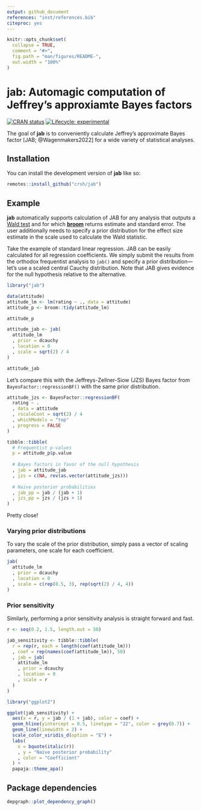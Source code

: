 ```yaml
---
output: github_document
references: "inst/references.bib"
citeproc: yes
---
```


<!-- README.md is generated from README.Rmd. Please edit that file -->

```r
knitr::opts_chunk$set(
  collapse = TRUE,
  comment = "#>",
  fig.path = "man/figures/README-",
  out.width = "100%"
)
```

# jab: Automagic computation of Jeffrey's approxiamte Bayes factors

<!-- badges: start -->
[![CRAN status](https://www.r-pkg.org/badges/version/jab)](https://CRAN.R-project.org/package=jab)
[![Lifecycle: experimental](https://img.shields.io/badge/lifecycle-experimental-orange.svg)](https://lifecycle.r-lib.org/articles/stages.html#experimental)
<!-- badges: end -->

The goal of **jab** is to conveniently calculate Jeffrey's approximate Bayes factor [JAB; @Wagenmakers2022] for a wide variety of statistical analyses.

## Installation

You can install the development version of **jab** like so:

``` r
remotes::install_github("crsh/jab")
```

## Example

**jab** automatically supports calculation of JAB for any analysis that outputs a [Wald test](https://en.wikipedia.org/wiki/Wald_test) and for which [**broom**](https://github.com/tidymodels/broom/) returns estimate and standard error.
The user additionally needs to specify a prior distribution for the effect size estimate in the scale used to calculate the Wald statistic.

Take the example of standard linear regression.
JAB can be easily calculated for all regression coefficients.
We simply submit the results from the orthodox frequentist analysis to `jab()` and specify a prior distribution---let's use a scaled central Cauchy distribution.
Note that JAB gives evidence for the null hypothesis relative to the alternative.

```r
library("jab")

data(attitude)
attitude_lm <- lm(rating ~ ., data = attitude)
attitude_p <- broom::tidy(attitude_lm)

attitude_p

attitude_jab <- jab(
  attitude_lm
  , prior = dcauchy
  , location = 0
  , scale = sqrt(2) / 4
)

attitude_jab
```

Let's compare this with the Jeffreys-Zellner-Siow (JZS) Bayes factor from `BayesFactor::regressionBF()` with the same prior distribution.

```r
attitude_jzs <- BayesFactor::regressionBF(
  rating ~ .
  , data = attitude
  , rscaleCont = sqrt(2) / 4
  , whichModels = "top"
  , progress = FALSE
)

tibble::tibble(
  # Frequentist p-values
  p = attitude_p$p.value
  
  # Bayes factors in favor of the null hypothesis
  , jab = attitude_jab
  , jzs = c(NA, rev(as.vector(attitude_jzs)))
  
  # Naive posterior probabilities
  , jab_pp = jab / (jab + 1)
  , jzs_pp = jzs / (jzs + 1)
)
```

Pretty close!

### Varying prior distributions

To vary the scale of the prior distribution, simply pass a vector of scaling parameters, one scale for each coefficient.

```r
jab(
  attitude_lm
  , prior = dcauchy
  , location = 0
  , scale = c(rep(0.5, 3), rep(sqrt(2) / 4, 4))
)
```

### Prior sensitivity

Similarly, performing a prior sensitivity analysis is straight forward and fast.

```r
r <- seq(0.2, 1.5, length.out = 50)

jab_sensitivity <- tibble::tibble(
  r = rep(r, each = length(coef(attitude_lm)))
  , coef = rep(names(coef(attitude_lm)), 50)
  , jab = jab(
    attitude_lm
    , prior = dcauchy
    , location = 0
    , scale = r
  )
)

library("ggplot2")

ggplot(jab_sensitivity) +
  aes(x = r, y = jab / (1 + jab), color = coef) +
  geom_hline(yintercept = 0.5, linetype = "22", color = grey(0.7)) +
  geom_line(linewidth = 2) +
  scale_color_viridis_d(option = "E") +
  labs(
    x = bquote(italic(r))
    , y = "Naive posterior probability"
    , color = "Coefficient"
  ) +
  papaja::theme_apa()
```

## Package dependencies

```r
depgraph::plot_dependency_graph()
```
